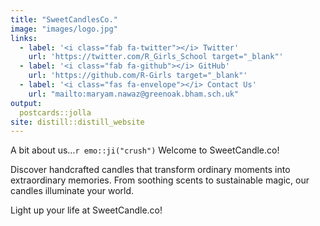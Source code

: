 ```yaml
---
title: "SweetCandlesCo."
image: "images/logo.jpg"
links:
  - label: '<i class="fab fa-twitter"></i> Twitter'
    url: 'https://twitter.com/R_Girls_School target="_blank"'
  - label: '<i class="fab fa-github"></i> GitHub'
    url: 'https://github.com/R-Girls target="_blank"'
  - label: '<i class="fas fa-envelope"></i> Contact Us'
    url: "mailto:maryam.nawaz@greenoak.bham.sch.uk"
output:
  postcards::jolla
site: distill::distill_website
---
```

 
 A bit about us...`r emo::ji("crush")`
Welcome to SweetCandle.co! 

Discover handcrafted candles that transform ordinary moments into extraordinary memories. From soothing scents to sustainable magic, our candles illuminate your world.

Light up your life at SweetCandle.co! 
